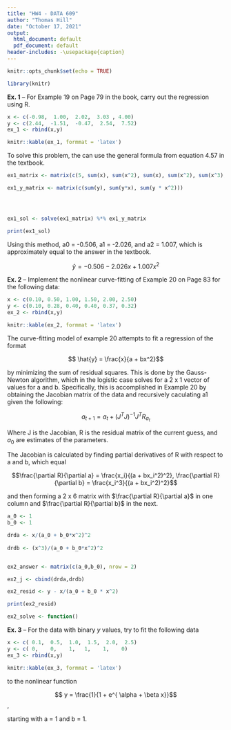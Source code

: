 ```yaml
---
title: "HW4 - DATA 609"
author: "Thomas Hill"
date: "October 17, 2021"
output:
  html_document: default
  pdf_document: default
header-includes: -\usepackage{caption}
---
```


```r
knitr::opts_chunk$set(echo = TRUE)
```


```r

library(knitr)


```


__Ex. 1__ -- For Example 19 on Page 79 in the book, carry out the regression using R.



```r
x <- c(-0.98,  1.00,  2.02,  3.03 , 4.00)
y <- c(2.44,  -1.51,  -0.47,  2.54,  7.52)
ex_1 <- rbind(x,y)

knitr::kable(ex_1, formmat = 'latex')
```

To solve this problem, the can use the general formula from equation 4.57 in the textbook.


```r


ex1_matrix <- matrix(c(5, sum(x), sum(x^2), sum(x), sum(x^2), sum(x^3), sum(x^2), sum(x^3), sum(x^4)), nrow = 3)

ex1_y_matrix <- matrix(c(sum(y), sum(y*x), sum(y * x^2)))




ex1_sol <- solve(ex1_matrix) %*% ex1_y_matrix

print(ex1_sol)
```
Using this method, a0 = -0.506, a1 = -2.026, and a2 = 1.007, which is approximately equal to the answer in the textbook.


$$\hat{y} = -0.506 - 2.026x + 1.007x^2$$



__Ex. 2__ -- Implement the nonlinear curve-fitting of Example 20 on Page 83 for the following data:

```r
x <- c(0.10, 0.50, 1.00, 1.50, 2.00, 2.50)
y <- c(0.10, 0.28, 0.40, 0.40, 0.37, 0.32)
ex_2 <- rbind(x,y)

knitr::kable(ex_2, formmat = 'latex')
```

The curve-fitting model of example 20 attempts to fit a regression of the format

$$ \hat{y} = \frac{x}{a + bx^2}$$


by minimizing the sum of residual squares. This is done by the Gauss-Newton algorithm, which in the logistic case solves for a 2 x 1 vector of values for a and b.  Specifically, this is accomplished in Example 20 by
obtaining the Jacobian matrix of the data and recursively caculating a1 given the following:

$$a_{t+1} = a_t + (J^T J)^{-1} J^T R_{a_t}$$


Where J is the Jacobian, R is the residual matrix of the current guess, and $a_0$ are estimates of the parameters.

The Jacobian is calculated by finding partial derivatives of R with respect to a and b, which equal

$$\frac{\partial R}{\partial a} = \frac{x_i}{(a + bx_i^2)^2}, \frac{\partial R}{\partial b} = \frac{x_i^3}{(a + bx_i^2)^2}$$

and then forming a 2 x 6 matrix with $\frac{\partial R}{\partial a}$ in one column and $\frac{\partial R}{\partial b}$ in the next.


```r

a_0 <- 1
b_0 <- 1

drda <- x/(a_0 + b_0*x^2)^2
  
drdb <- (x^3)/(a_0 + b_0*x^2)^2


ex2_answer <- matrix(c(a_0,b_0), nrow = 2)

ex2_j <- cbind(drda,drdb)


```




```r

ex2_resid <- y - x/(a_0 + b_0 * x^2)

print(ex2_resid)
```


```r

ex2_solve <- function()


```



__Ex. 3__ --  For the data with binary _y_ values, try to fit the following data

```r
x <- c( 0.1,  0.5,  1.0,  1.5,  2.0,  2.5)
y <- c( 0,    0,    1,   1,    1,    0)
ex_3 <- rbind(x,y)

knitr::kable(ex_3, formmat = 'latex')
```


to the nonlinear function

$$ y = \frac{1}{1 + e^{ \alpha + \beta x}}$$,



starting with a = 1 and b = 1.







